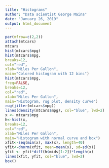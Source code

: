 ```yaml
---
title: "Histograms"
author: "Data scientist George Maina"
date: "January 26, 2019"
output: html_document
---
```


```r
par(mfrow=c(2,2))
attach(mtcars)
mtcars
hist(mtcars$mpg) 
hist(mtcars$mpg,
breaks=12, 
col="red",
xlab="Miles Per Gallon",
main="Colored histogram with 12 bins")
hist(mtcars$mpg,
freq=FALSE, 
breaks=12,
col="red",
xlab="Miles Per Gallon",
main="Histogram, rug plot, density curve")
rug(jitter(mtcars$mpg))
lines(density(mtcars$mpg), col="blue", lwd=2)
x <- mtcars$mpg 
h<-hist(x,
breaks=12,
col="red",
xlab="Miles Per Gallon",
main="Histogram with normal curve and box")
xfit<-seq(min(x), max(x), length=40)
yfit<-dnorm(xfit, mean=mean(x), sd=sd(x))
yfit <- yfit*diff(h$mids[1:2])*length(x)
lines(xfit, yfit, col="blue", lwd=2)
box()

```

